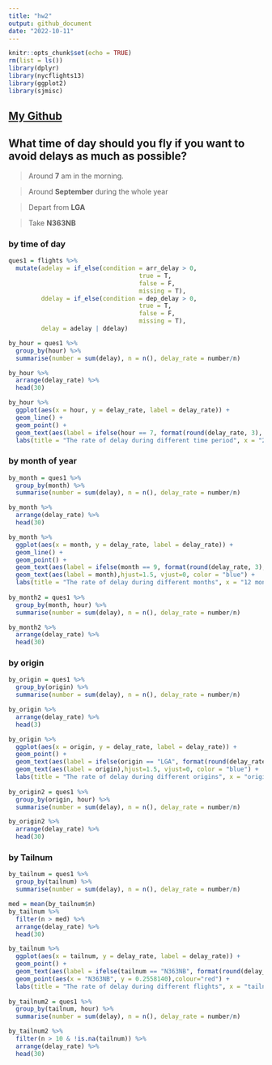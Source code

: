 ---
title: "hw2"
output: github_document
date: "2022-10-11"
---

```{r setup, include=FALSE}
knitr::opts_chunk$set(echo = TRUE)
rm(list = ls())
library(dplyr)
library(nycflights13)
library(ggplot2)
library(sjmisc)
```

## [My Github](https://github.com/jlyu37/stat433_HW2)

## What time of day should you fly if you want to avoid delays as much as possible?

> Around **7** am in the morning. \

> Around **September** during the whole year \

> Depart from **LGA** \

> Take **N363NB**

### by time of day

```{r cars}
ques1 = flights %>% 
  mutate(adelay = if_else(condition = arr_delay > 0,
                                    true = T,
                                    false = F,
                                    missing = T),
         ddelay = if_else(condition = dep_delay > 0,
                                    true = T,
                                    false = F,
                                    missing = T),
         delay = adelay | ddelay)

by_hour = ques1 %>%
  group_by(hour) %>% 
  summarise(number = sum(delay), n = n(), delay_rate = number/n)

by_hour %>%
  arrange(delay_rate) %>%
  head(30)

by_hour %>%
  ggplot(aes(x = hour, y = delay_rate, label = delay_rate)) +
  geom_line() +
  geom_point() +
  geom_text(aes(label = ifelse(hour == 7, format(round(delay_rate, 3), nsmall = 3), '')),hjust=0, vjust=0, color = "red") +
  labs(title = "The rate of delay during different time period", x = "24 hours", y = "rate of delay")
```

### by month of year

```{r}
by_month = ques1 %>%
  group_by(month) %>% 
  summarise(number = sum(delay), n = n(), delay_rate = number/n)

by_month %>%
  arrange(delay_rate) %>%
  head(30)

by_month %>%
  ggplot(aes(x = month, y = delay_rate, label = delay_rate)) +
  geom_line() +
  geom_point() +
  geom_text(aes(label = ifelse(month == 9, format(round(delay_rate, 3), nsmall = 3), '')),hjust=0, vjust=0, color = "red") +
  geom_text(aes(label = month),hjust=1.5, vjust=0, color = "blue") +
  labs(title = "The rate of delay during different months", x = "12 months", y = "rate of delay")
  
by_month2 = ques1 %>%
  group_by(month, hour) %>% 
  summarise(number = sum(delay), n = n(), delay_rate = number/n)

by_month2 %>%
  arrange(delay_rate) %>%
  head(30)
```

### by origin

```{r}
by_origin = ques1 %>%
  group_by(origin) %>% 
  summarise(number = sum(delay), n = n(), delay_rate = number/n)

by_origin %>%
  arrange(delay_rate) %>%
  head(3)

by_origin %>%
  ggplot(aes(x = origin, y = delay_rate, label = delay_rate)) +
  geom_point() +
  geom_text(aes(label = ifelse(origin == "LGA", format(round(delay_rate, 3), nsmall = 3), '')),hjust=0, vjust=0, color = "red") +
  geom_text(aes(label = origin),hjust=1.5, vjust=0, color = "blue") +
  labs(title = "The rate of delay during different origins", x = "origins", y = "rate of delay")
  
by_origin2 = ques1 %>%
  group_by(origin, hour) %>% 
  summarise(number = sum(delay), n = n(), delay_rate = number/n)

by_origin2 %>%
  arrange(delay_rate) %>%
  head(30)
```

### by Tailnum

```{r}
by_tailnum = ques1 %>%
  group_by(tailnum) %>% 
  summarise(number = sum(delay), n = n(), delay_rate = number/n)

med = mean(by_tailnum$n)
by_tailnum %>%
  filter(n > med) %>%
  arrange(delay_rate) %>%
  head(30)

by_tailnum %>%
  ggplot(aes(x = tailnum, y = delay_rate, label = delay_rate)) +
  geom_point() +
  geom_text(aes(label = ifelse(tailnum == "N363NB", format(round(delay_rate, 3), nsmall = 3), '')),hjust=0, vjust=0, color = "red") +
  geom_point(aes(x = "N363NB", y = 0.2558140),colour="red") +
  labs(title = "The rate of delay during different flights", x = "tailnum", y = "rate of delay")
  
by_tailnum2 = ques1 %>%
  group_by(tailnum, hour) %>% 
  summarise(number = sum(delay), n = n(), delay_rate = number/n)

by_tailnum2 %>%
  filter(n > 10 & !is.na(tailnum)) %>%
  arrange(delay_rate) %>%
  head(30)
```